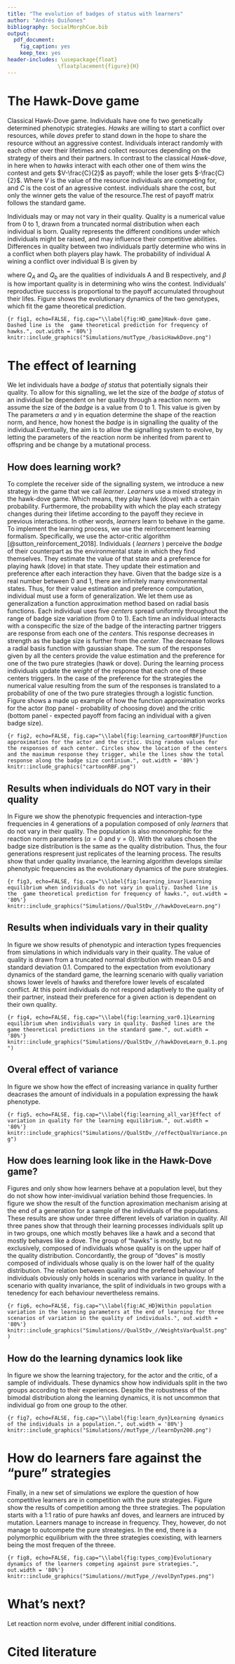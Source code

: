 ```yaml
---
title: "The evolution of badges of status with learners"
author: "Andrés Quiñones"
bibliography: SocialMorphCue.bib
output: 
  pdf_document: 
    fig_caption: yes
    keep_tex: yes
header-includes: \usepackage{float}
                \floatplacement{figure}{H}
---
```


# The Hawk-Dove game

Classical Hawk-Dove game. Individuals have one fo two genetically determined phenotypic strategies. _Hawks_ are willing to start a conflict over resources, while _doves_ prefer to stand down in the hope to share the resource without an aggressive contest. Individuals interact randomly with each other over their lifetimes and collect resources depending on the strategy of theirs and their partners. In contrast to the classical _Hawk-dove_, in here when to _hawks_ interact with each other one of them wins the contest and gets $V-\frac{C}{2}$ as payoff; while the loser gets $-\frac{C}{2}$. Where $V$ is the value of the resource individuals are competing for, and $C$ is the cost of an agressive contest. individuals share the cost, but only the winner gets the value of the resource.The rest of payoff matrix follows the standard game.

Individuals may or may not vary in their quality. Quality is a numerical value from 0 to 1, drawn from a truncated normal distribution when each individual is born. Quality represents the different conditions under which individuals might be raised, and may influence their competitive abilities. Differences in quality between two individuals partly determine who wins in a conflict when both players play hawk. The probability of individual A wining a conflict over individual B is given by

\begin{equation}
p(A)=\frac{1}{1+e^{-\beta(Q_A-Q_B)}},
\end{equation}

where $Q_A$ and $Q_b$ are the qualities of individuals A and B respectively, and $\beta$ is how important quality is in determining who wins the contest. 
Individuals' reproductive success is proportional to the payoff accumulated
throughout their lifes. Figure \ref{fig:HD_game} shows the evolutionary dynamics 
of  the two genotypes, which fit the game theoretical prediction.


```{r fig1, echo=FALSE, fig.cap="\\label{fig:HD_game}Hawk-dove game. Dashed line is the  game theoretical prediction for frequency of hawks.", out.width = '80%'}
knitr::include_graphics("Simulations/mutType_/basicHawkDove.png")
```


# The effect of learning 

We let individuals have a _badge of status_ that potentially signals their 
quality. To allow for this signalling, we let the size of the _badge of status_ 
of an individual be dependent on her quality through a reaction norm. we assume the size of the _badge_ is a value from 0 to 1. This value is given by
\begin{equation}
s_i = \frac{1}{1+e^{-(\alpha_i+\gamma_iQ_i)}}
\label{eq:react_norm}
\end{equation}
The parameters $\alpha$ and $\gamma$ in equation \ref{eq:react_norm} determine 
the shape of the reaction norm, and hence, how honest the _badge_ is in 
signalling the quality of the individual.Eventually, the aim is to allow the 
signalling system to evolve, by letting the parameters of the reaction norm be inherited from parent to offspring and be change by a mutational process.

## How does learning work?

To complete the receiver side of the signalling system, we introduce a new 
strategy in the game that we call _learner_. _Learners_ use a mixed strategy in 
the hawk-dove game. Which means, they play hawk (dove) with a certain probability.
Furthermore, the probability with which the play each strategy changes during their lifetime according to the payoff they recieve in previous interactions. In other words, _learners_ learn to behave in the game. To implement the learning
process, we use the reinforcement learning formalism. Specifically, we use the actor-critic algorithm [@sutton_reinforcement_2018]. Individuals ( _learners_ ) perceive the _badge_ of their counterpart as the environmental state in which they find themselves. They estimate the value of that state and a preference for playing hawk (dove) in that state. They update their estimation and preference after each interaction they have. Given that the badge size is a real number between 0 and 1, there are infinitely many environmental states. Thus, for their value estimation and preference computation, individual must use a form of generalization. We let them
use as generalization a function approximation method based on radial basis functions. Each individual uses five _centers_ spread uniformly throughout the range of badge size variation (from 0 to 1). Each time an individual interacts with a conspecific the size of the badge of the interacting partner triggers are response from each one of the _centers_. This response decreases in strength as the badge size is further from the _center_. The decrease follows a radial basis function with gaussian shape. The sum of the responses given by all the centers provide the value estimation and the preference for one of the two pure strategies (hawk or dove). During the learning process individuals update the _weight_ of the response that each one of these centers triggers. In the case of the preference for the strategies the numerical value resulting from the sum of the responses is translated to a probability of one of the two pure strategies through a logistic function. Figure \ref{fig:learning_cartoonRBF} shows a made up example of how the function approximation works for the actor (top panel - probability of choosing dove) and the critic (bottom panel - expected payoff from facing an individual with a given badge size).

```{r fig2, echo=FALSE, fig.cap="\\label{fig:learning_cartoonRBF}Function approximation for the actor and the critic. Using random values for the responses of each center. Circles show the location of the centers and the maximum response they trigger, while the lines show the total response along the badge size continium.", out.width = '80%'}
knitr::include_graphics("cartoonRBF.png")
```


## Results when individuals do NOT vary in their quality

In Figure \ref{fig:learning_invar} we show the phenotypic frequencies and interaction-type frequencies in 4 generations of a population composed of only _learners_ that do not vary in their quality. The population is also monomorphic for the reaction norm parameters ($\alpha=0$ and $\gamma=0$). With the values chosen the badge size distribution is the same as the quality distribution. Thus, the four generations respresent just replicates of the learning process. The results show that under quality invariance, the learning algorithm develops similar phenotypic frequencies as the evolutionary dynamics of the pure strategies.

```{r fig3, echo=FALSE, fig.cap="\\label{fig:learning_invar}Learning equilibrium when individuals do not vary in quality. Dashed line is the  game theoretical prediction for frequency of hawks.", out.width = '80%'}
knitr::include_graphics("Simulations//QualStDv_//hawkDoveLearn.png")
```


## Results when individuals vary in their quality

In figure \ref{fig:learning_var0.1} we show results of phenotypic and interaction types frequencies from simulations in which individuals vary in their quality. 
The value of quality is drawn from a truncated normal distribution with mean 0.5 
and standard deviation 0.1. Compared to the expectation from evolutionary dynamics of the standard game, the learning scenario with qualiy variation shows lower levels of hawks and therefore lower levels of escalated conflict. At this point individuals do not respond adaptively to the quality of their partner, instead their preference for a given action is dependent on their own quality. 

```{r fig4, echo=FALSE, fig.cap="\\label{fig:learning_var0.1}Learning equilibrium when individuals vary in quality. Dashed lines are the  game theoretical predictions in the standard game.", out.width = '80%'}
knitr::include_graphics("Simulations//QualStDv_//hawkDoveLearn_0.1.png")
```

## Overal effect of variance

In figure \ref{fig:learning_all_var} we show how the effect of increasing 
variance in quality further deacrases the amount of individuals in a population 
expressing the hawk phenotype.

```{r fig5, echo=FALSE, fig.cap="\\label{fig:learning_all_var}Effect of variation in quality for the learning equilibrium.", out.width = '80%'}
knitr::include_graphics("Simulations//QualStDv_//effectQualVariance.png")
```


## How does learning look like in the Hawk-Dove game?

Figures \ref{fig:learning_var0.1} and \ref{fig:learning_all_var} only show how learners behave at a population level, but they do not show how inter-invidivual variation behind those frequencies. In figure \ref{fig:AC_HD} we show the result of the function aproximation mechanism arising at the end of a generation for a sample of the individuals of the populations. These results are show under three different levels of variation in quality. All three panes show that through their learning processes individuals split up in two groups, one which mostly behaves like a hawk and a second that mostly behaves like a dove. The group of "hawks" is mostly, but no exclusively, composed of individuals whose quality is on the upper half of the quality distribution. Concordantly, the group of "doves" is mostly composed of individuals whose qualiy is on the lower half of the quality distribution. The relation between quality and the prefered behaviour of individuals obviously only holds in scenarios with variance in quality. In the scenario with quality invariance, the split of individuals in two groups with a tenedency for each behaviour nevertheless remains. 

```{r fig6, echo=FALSE, fig.cap="\\label{fig:AC_HD}Within population variation in the learning parameters at the end of learning for three scenarios of variation in the quality of individuals.", out.width = '80%'}
knitr::include_graphics("Simulations//QualStDv_//WeightsVarQualSt.png")
```

## How do the learning dynamics look like

In figure \ref{fig:learn_dyn} we show the learning trajectory, for the actor and the critic, of a sample of individuals. These dynamics show how individuals split in the two groups according to their experiences. Despite the robustness of the bimodal distribution along the learning dynamics, it is not uncommon that individual go from one group to the other. 

```{r fig7, echo=FALSE, fig.cap="\\label{fig:learn_dyn}Learning dynamics of the individuals in a population.", out.width = '80%'}
knitr::include_graphics("Simulations//mutType_//learnDyn200.png")
```


# How do learners fare against the "pure" strategies

Finally, in a new set of simulations we explore the question of how competitive learners are in competition with the pure strategies. Figure \ref{fig:types_comp}
show the results of competition among the three strategies. The population starts with a 1:1 ratio of pure hawks anf doves, and learners are intruced by mutation. Learners manage to increase in frequency. They, however, do not manage to outcompete the pure streategies. In the end, there is a polymorphic equilibrium with the three strategies coexisting, with learners being the most frequen of the threee. 

```{r fig8, echo=FALSE, fig.cap="\\label{fig:types_comp}Evolutionary dynamics of the learners competing against pure strategies.", out.width = '80%'}
knitr::include_graphics("Simulations//mutType_//evolDynTypes.png")
```


# What's next?

Let reaction norm evolve, under different initial conditions. 

# Cited literature

